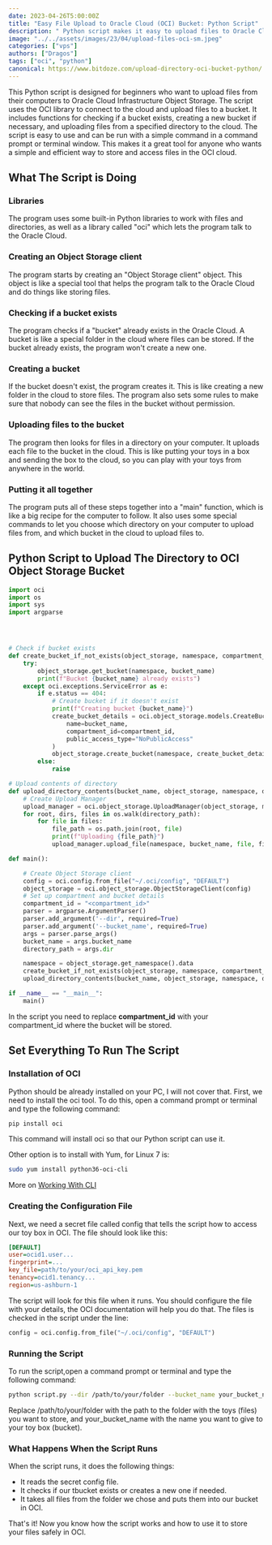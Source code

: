 ```yaml
---
date: 2023-04-26T5:00:00Z
title: "Easy File Upload to Oracle Cloud (OCI) Bucket: Python Script"
description: " Python script makes it easy to upload files to Oracle Cloud Infrastructure Object Storage.  Checking bucket existence, creating new buckets, and uploading files from a specified directory."
image: "../../assets/images/23/04/upload-files-oci-sm.jpeg"
categories: ["vps"]
authors: ["Dragos"]
tags: ["oci", "python"]
canonical: https://www.bitdoze.com/upload-directory-oci-bucket-python/
---
```


This Python script is designed for beginners who want to upload files from their computers to Oracle Cloud Infrastructure Object Storage. The script uses the OCI library to connect to the cloud and upload files to a bucket. It includes functions for checking if a bucket exists, creating a new bucket if necessary, and uploading files from a specified directory to the cloud.
The script is easy to use and can be run with a simple command in a command prompt or terminal window. This makes it a great tool for anyone who wants a simple and efficient way to store and access files in the OCI cloud.

## What The Script is Doing

### Libraries

The program uses some built-in Python libraries to work with files and directories, as well as a library called "oci" which lets the program talk to the Oracle Cloud.

### Creating an Object Storage client

The program starts by creating an "Object Storage client" object. This object is like a special tool that helps the program talk to the Oracle Cloud and do things like storing files.

### Checking if a bucket exists

The program checks if a "bucket" already exists in the Oracle Cloud. A bucket is like a special folder in the cloud where files can be stored. If the bucket already exists, the program won't create a new one.

### Creating a bucket

If the bucket doesn't exist, the program creates it. This is like creating a new folder in the cloud to store files. The program also sets some rules to make sure that nobody can see the files in the bucket without permission.

### Uploading files to the bucket

The program then looks for files in a directory on your computer. It uploads each file to the bucket in the cloud. This is like putting your toys in a box and sending the box to the cloud, so you can play with your toys from anywhere in the world.

### Putting it all together

The program puts all of these steps together into a "main" function, which is like a big recipe for the computer to follow. It also uses some special commands to let you choose which directory on your computer to upload files from, and which bucket in the cloud to upload files to.

## Python Script to Upload The Directory to OCI Object Storage Bucket

```python
import oci
import os
import sys
import argparse




# Check if bucket exists
def create_bucket_if_not_exists(object_storage, namespace, compartment_id, bucket_name):
    try:
        object_storage.get_bucket(namespace, bucket_name)
        print(f"Bucket {bucket_name} already exists")
    except oci.exceptions.ServiceError as e:
        if e.status == 404:
            # Create bucket if it doesn't exist
            print(f"Creating bucket {bucket_name}")
            create_bucket_details = oci.object_storage.models.CreateBucketDetails(
                name=bucket_name,
                compartment_id=compartment_id,
                public_access_type="NoPublicAccess"
            )
            object_storage.create_bucket(namespace, create_bucket_details)
        else:
            raise

# Upload contents of directory
def upload_directory_contents(bucket_name, object_storage, namespace, directory_path):
    # Create Upload Manager
    upload_manager = oci.object_storage.UploadManager(object_storage, max_parallel_uploads=10)
    for root, dirs, files in os.walk(directory_path):
        for file in files:
            file_path = os.path.join(root, file)
            print(f"Uploading {file_path}")
            upload_manager.upload_file(namespace, bucket_name, file, file_path)

def main():

    # Create Object Storage client
    config = oci.config.from_file("~/.oci/config", "DEFAULT")
    object_storage = oci.object_storage.ObjectStorageClient(config)
    # Set up compartment and bucket details
    compartment_id = "<compartment_id>"
    parser = argparse.ArgumentParser()
    parser.add_argument('--dir', required=True)
    parser.add_argument('--bucket_name', required=True)
    args = parser.parse_args()
    bucket_name = args.bucket_name
    directory_path = args.dir

    namespace = object_storage.get_namespace().data
    create_bucket_if_not_exists(object_storage, namespace, compartment_id, bucket_name)
    upload_directory_contents(bucket_name, object_storage, namespace, directory_path)

if __name__ == "__main__":
    main()
```

In the script you need to replace **compartment_id** with your compartment_id where the bucket will be stored.

## Set Everything To Run The Script

### Installation of OCI

Python should be already installed on your PC, I will not cover that. First, we need to install the oci tool. To do this, open a command prompt or terminal and type the following command:

```bash
pip install oci
```

This command will install oci so that our Python script can use it.

Other option is to install with Yum, for Linux 7 is:

```bash
sudo yum install python36-oci-cli
```

More on [Working With CLI](https://docs.public.oneportal.content.oci.oraclecloud.com/en-us/iaas/Content/API/SDKDocs/cliinstall.htm)

### Creating the Configuration File

Next, we need a secret file called config that tells the script how to access our toy box in OCI. The file should look like this:

```ini
[DEFAULT]
user=ocid1.user...
fingerprint=...
key_file=path/to/your/oci_api_key.pem
tenancy=ocid1.tenancy...
region=us-ashburn-1
```

The script will look for this file when it runs. You should configure the file with your details, the OCI documentation will help you do that. The files is checked in the script under the line:

```python
config = oci.config.from_file("~/.oci/config", "DEFAULT")
```

### Running the Script

To run the script,open a command prompt or terminal and type the following command:

```bash
python script.py --dir /path/to/your/folder --bucket_name your_bucket_name
```

Replace /path/to/your/folder with the path to the folder with the toys (files) you want to store, and your_bucket_name with the name you want to give to your toy box (bucket).

### What Happens When the Script Runs

When the script runs, it does the following things:

- It reads the secret config file.
- It checks if our tbucket exists or creates a new one if needed.
- It takes all files from the folder we chose and puts them into our bucket in OCI.

That's it! Now you know how the script works and how to use it to store your files safely in OCI.
